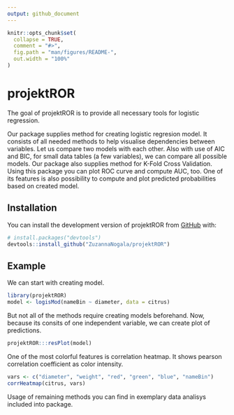 ```yaml
---
output: github_document
---
```


<!-- README.md is generated from README.Rmd. Please edit that file -->

```r
knitr::opts_chunk$set(
  collapse = TRUE,
  comment = "#>",
  fig.path = "man/figures/README-",
  out.width = "100%"
)
```

# projektROR

<!-- badges: start -->
<!-- badges: end -->

The goal of projektROR is to provide all necessary tools for logistic regression. 

Our package supplies method for creating logistic regresion model. It consists of all needed methods to help visualise dependencies between variables. Let us compare two models with each other. Also with use of AIC and BIC, for small data tables (a few variables), we can compare all possible models. Our package also supplies method for K-Fold Cross Validation. Using this package you can plot ROC curve and compute AUC, too. One of its features is also possibility to compute and plot predicted probabilities based on created model.

## Installation

You can install the development version of projektROR from [GitHub](https://github.com/) with:

``` r
# install.packages("devtools")
devtools::install_github("ZuzannaNogala/projektROR")
```

## Example

We can start with creating model.

```r
library(projektROR)
model <- logisMod(nameBin ~ diameter, data = citrus)
```

But not all of the methods require creating models beforehand. Now, because its consits of one independent variable, we can create plot of predictions.

```r
projektROR:::resPlot(model)
```

One of the most colorful features is correlation heatmap. It shows pearson correlation coefficient as color intensity.

```r
vars <- c("diameter", "weight", "red", "green", "blue", "nameBin")
corrHeatmap(citrus, vars)
```

Usage of remaining methods you can find in exemplary data analisys included into package.
